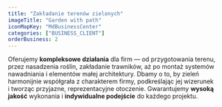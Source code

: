 ```yaml
---
title: "Zakładanie terenów zielonych"
imageTitle: "Garden with path"
iconMapKey: "MdBusinessCenter"
categories: ["BUSINESS_CLIENT"]
orderBusiness: 2
---
```


Oferujemy **kompleksowe działania** dla firm — od przygotowania terenu, przez nasadzenia roślin, zakładanie trawników, aż po montaż systemów nawadniania i&nbsp;elementów małej architektury. Dbamy o&nbsp;to, by zieleń harmonijnie współgrała z&nbsp;charakterem firmy, podkreślając jej wizerunek i&nbsp;tworząc przyjazne, reprezentacyjne otoczenie. Gwarantujemy **wysoką jakość** wykonania i&nbsp;**indywidualne podejście** do każdego projektu.
